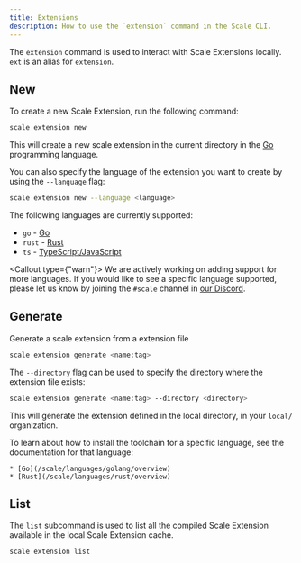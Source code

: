 ```yaml
---
title: Extensions
description: How to use the `extension` command in the Scale CLI.
---
```


The `extension` command is used to interact with Scale Extensions locally. `ext` is an alias for `extension`.

## New

To create a new Scale Extension, run the following command:

```bash
scale extension new
```

This will create a new scale extension in the current directory in the [Go](https://golang.org/) programming language.

You can also specify the language of the extension you want to create by using the `--language` flag:

```bash
scale extension new --language <language>
```

The following languages are currently supported:

  * `go` - [Go](/scale/languages/golang/overview)
  * `rust` - [Rust](/scale/languages/rust/overview)
  * `ts` - [TypeScript/JavaScript](/scale/languages/javascript-typescript/overview)

<Callout type={"warn"}>
    We are actively working on adding support for more languages. If you would like to see a specific language supported, please let
    us know by joining the `#scale` channel in [our Discord](https://loopholelabs.com/discord).
</Callout>

## Generate

Generate a scale extension from a extension file

```bash
scale extension generate <name:tag>
```

The `--directory` flag can be used to specify the directory where the extension file exists:

```bash
scale extension generate <name:tag> --directory <directory>
```

This will generate the extension defined in the local directory, in your `local/` organization.


<Callout>
    To learn about how to install the toolchain for a specific language, see the documentation for that language:

    * [Go](/scale/languages/golang/overview)
    * [Rust](/scale/languages/rust/overview)
</Callout>

## List

The `list` subcommand is used to list all the compiled Scale Extension available in the local Scale Extension cache.

```bash
scale extension list
```
